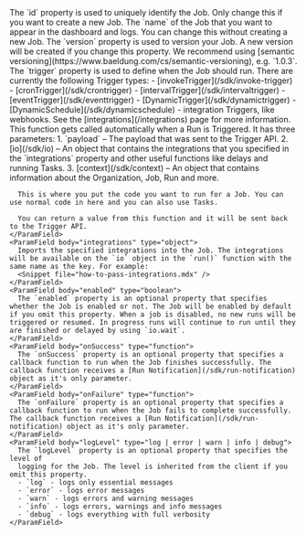 <ParamField body="options" type="object" required>
  <Expandable title="properties" defaultOpen>
    <ParamField body="id" type="string" required>
      The `id` property is used to uniquely identify the Job. Only change this if you want to create a new Job.
    </ParamField>
    <ParamField body="name" type="string" required>
      The `name` of the Job that you want to appear in the dashboard and logs. You can change this without creating a new Job.
    </ParamField>
    <ParamField body="version" type="string" required>
      The `version` property is used to version your Job. A new version will be created if you change this property. We recommend using [semantic versioning](https://www.baeldung.com/cs/semantic-versioning), e.g. `1.0.3`.
    </ParamField>
    <ParamField body="trigger" type="object" required>
      The `trigger` property is used to define when the Job should run. There are currently the following Trigger types:
      - [invokeTrigger](/sdk/invoke-trigger)
      - [cronTrigger](/sdk/crontrigger)
      - [intervalTrigger](/sdk/intervaltrigger)
      - [eventTrigger](/sdk/eventtrigger)
      - [DynamicTrigger](/sdk/dynamictrigger)
      - [DynamicSchedule](/sdk/dynamicschedule)
      - integration Triggers, like webhooks. See the [integrations](/integrations) page for more information.
    </ParamField>
    <ParamField body="run" type="function" required>
      This function gets called automatically when a Run is Triggered. It has three parameters:
      1. `payload` – The payload that was sent to the Trigger API.
      2. [io](/sdk/io) – An object that contains the integrations that you specified in the `integrations` property and other useful functions like delays and running Tasks.
      3. [context](/sdk/context) – An object that contains information about the Organization, Job, Run and more.

      This is where you put the code you want to run for a Job. You can use normal code in here and you can also use Tasks.

      You can return a value from this function and it will be sent back to the Trigger API.
    </ParamField>
    <ParamField body="integrations" type="object">
      Imports the specified integrations into the Job. The integrations will be available on the `io` object in the `run()` function with the same name as the key. For example:
      <Snippet file="how-to-pass-integrations.mdx" />
    </ParamField>
    <ParamField body="enabled" type="boolean">
      The `enabled` property is an optional property that specifies whether the Job is enabled or not. The Job will be enabled by default if you omit this property. When a job is disabled, no new runs will be triggered or resumed. In progress runs will continue to run until they are finished or delayed by using `io.wait`.
    </ParamField>
    <ParamField body="onSuccess" type="function">
      The `onSuccess` property is an optional property that specifies a callback function to run when the Job finishes successfully. The callback function receives a [Run Notification](/sdk/run-notification) object as it's only parameter.
    </ParamField>
    <ParamField body="onFailure" type="function">
      The `onFailure` property is an optional property that specifies a callback function to run when the Job fails to complete successfully. The callback function receives a [Run Notification](/sdk/run-notification) object as it's only parameter.
    </ParamField>
    <ParamField body="logLevel" type="log | error | warn | info | debug">
      The `logLevel` property is an optional property that specifies the level of
      logging for the Job. The level is inherited from the client if you omit this property.
      - `log` - logs only essential messages
      - `error` - logs error messages
      - `warn` - logs errors and warning messages
      - `info` - logs errors, warnings and info messages
      - `debug` - logs everything with full verbosity
    </ParamField>

  </Expandable>
</ParamField>
